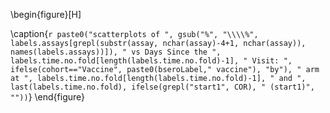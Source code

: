 \begin{figure}[H]
\center

\includegraphics[width=1\textwidth]{`r here("cor_graphical", "output", attr(config,"config"), COR, paste0("scatter_daysince_", assay, "_", cohort, "_", study_name, ".pdf"))`}

\caption{`r paste0("scatterplots of ", gsub("%", "\\\\%", labels.assays[grepl(substr(assay, nchar(assay)-4+1, nchar(assay)), names(labels.assays))]), " vs Days Since the ", labels.time.no.fold[length(labels.time.no.fold)-1], " Visit: ", ifelse(cohort=="Vaccine", paste0(bseroLabel," vaccine"), "by"), " arm at ", labels.time.no.fold[length(labels.time.no.fold)-1], " and ", last(labels.time.no.fold), ifelse(grepl("start1", COR), " (start1)", ""))`}
\end{figure}

\hphantom{Random text to appease the latex god}




